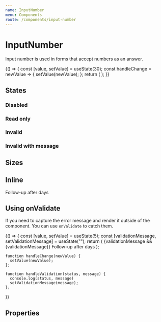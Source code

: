 ```yaml
---
name: InputNumber
menu: Components
route: /components/input-number
---
```



# InputNumber

<ComponentStatus stage="pre" responsive="no" accessible="no" />

Input number is used in forms that accept numbers as an answer.

<Playground>
  {() => {
    const [value, setValue] = useState(30);
    const handleChange = newValue => {
      setValue(newValue);
    };
    return (
      <InputNumber
        value={value}
        max={32}
        min={0}
        onChange={handleChange}
        placeholder="Age"
      />
    );
  }}
</Playground>

## States

### Disabled

<Playground>
  <InputNumber
    placeholder="SIN Number"
    value={1234}
    disabled={true}
    name="sin"
  />
</Playground>

### Read only

<Playground>
  <InputNumber
    placeholder="Your pin number"
    value={12345}
    readonly={true}
    name="pinNumber"
  />
</Playground>

### Invalid

<Playground>
  <InputNumber
    placeholder="Give a whole number"
    defaultValue={1.1}
    invalid={true}
    name="wholeNumber"
  />
</Playground>

### Invalid with message

<Playground>
  <InputNumber
    placeholder="Days per month"
    defaultValue={1.1}
    max={32}
    min={0}
    validationMessage="Enter a number between 0 and 32"
    name="daysPerMonth"
  />
</Playground>

## Sizes

<Playground>
  <InputNumber name="smallField" size="small" placeholder="Duration" />
  <InputNumber
    name="largeField"
    size="large"
    placeholder="Duration but bigger"
  />
</Playground>

## Inline

<Playground>
  <Text>
    Follow-up after
    <InputNumber
      name="durationInDays"
      defaultValue={2}
      size="small"
      inline={true}
      maxLength={2}
      align="center"
    />
    days
  </Text>
</Playground>

## Using onValidate

If you need to capture the error message and render it outside of the component.
You can use `onValidate` to catch them.

<Playground>
  {() => {
    const [value, setValue] = useState(5);
    const [validationMessage, setValidationMessage] = useState("");
    return (
      <Content spacing="small">
        {validationMessage && <Text variation="error">{validationMessage}</Text>}
        <Text>
          Follow-up after
          <InputNumber
            name="durationInDays"
            value={value}
            size="small"
            inline={true}
            max={4}
            min={0}
            onChange={handleChange}
            onValidate={handleValidation}
            align="center"
          />
          days
        </Text>
      </Content>
    );

    function handleChange(newValue) {
      setValue(newValue);
    };

    function handleValidation(status, message) {
      console.log(status, message)
      setValidationMessage(message);
    };

}}

</Playground>

## Properties

<Props of={InputNumber} />
